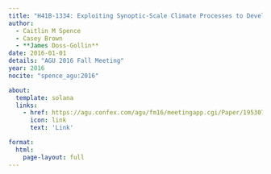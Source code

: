 ```yaml
---
title: "H41B-1334: Exploiting Synoptic-Scale Climate Processes to Develop Nonstationary, Probabilistic Flood Hazard Projections"
author:
  - Caitlin M Spence
  - Casey Brown
  - **James Doss-Gollin**
date: 2016-01-01
details: "AGU 2016 Fall Meeting"
year: 2016
nocite: "spence_agu:2016"

about:
  template: solana
  links:
    - href: https://agu.confex.com/agu/fm16/meetingapp.cgi/Paper/195307
      icon: link
      text: 'Link'

format:
  html:
    page-layout: full
---
```


:::{#bibliography}
:::